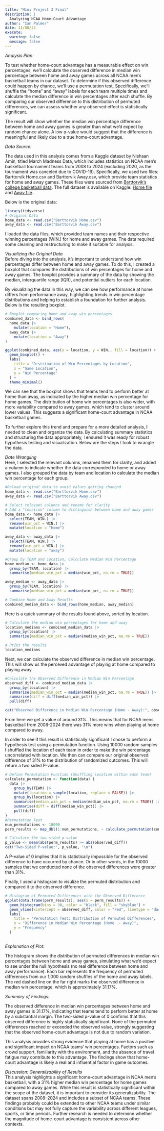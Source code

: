 ```yaml
---
title: "Mini Project 3 Final"
description: |
  Analyzing NCAA Home-Court Advantage
author: "Ian Palmer"
date: 11/08/24
execute: 
  warning: false
  message: false
---
```

*Analysis Plan:*<br>

To test whether home-court advantage has a measurable effect on win percentages, we’ll calculate the observed difference in median win percentage between home and away games across all NCAA men's basketball teams in our dataset. To determine if this observed difference could happen by chance, we’ll use a permutation test. Specifically, we’ll shuffle the "home" and "away" labels for each team multiple times and calculate the median difference in win percentages after each shuffle. By comparing our observed difference to this distribution of permuted differences, we can assess whether any observed effect is statistically significant.

The result will show whether the median win percentage difference between home and away games is greater than what we’d expect by random chance alone. A low p-value would suggest that the difference is meaningful and likely due to a true home-court advantage.

*Data Source:*<br>

The data used in this analysis comes from a Kaggle dataset by Nishaan Amin, titled March Madness Data, which includes statistics on NCAA men's basketball tournament teams from 2008 to 2024 (excluding 2020, as the tournament was canceled due to COVID-19). Specifically, we used two files: Barttorvik Home.csv and Barttorvik Away.csv, which provide team statistics for home and away games. These files were sourced from [Barttorvik’s college basketball data](https://www.barttorvik.com/#). The full dataset is available on Kaggle: [Home file](https://www.kaggle.com/datasets/nishaanamin/march-madness-data/data?select=Barttorvik+Home.csv) and [Away file](https://www.kaggle.com/datasets/nishaanamin/march-madness-data/data?select=Barttorvik+Away.csv).


Below is the original data:
```r
library(tidyverse)
# Original Data
home_data <- read.csv("Barttorvik Home.csv")
away_data <- read.csv("Barttorvik Away.csv")

```
I loaded the data files, which provided team names and their respective winning percentages (WIN.) for home and away games. The data required some cleaning and restructuring to make it suitable for analysis.

*Visualizing the Original Data*<br>
Before diving into the analysis, it’s important to understand how win percentages differ between home and away games. To do this, I created a boxplot that compares the distributions of win percentages for home and away games. The boxplot provides a summary of the data by showing the median, interquartile range (IQR), and potential outliers for each location.

By visualizing the data in this way, we can see how performance at home differs from performance away, highlighting trends in win percentage distributions and helping to establish a foundation for further analysis. Below is the resulting boxplot.

```r
# Boxplot comparing home and away win percentages
combined_data <- bind_rows(
  home_data |> 
    mutate(location = "Home"),
  away_data |> 
    mutate(location = "Away")
)

ggplot(combined_data, aes(x = location, y = WIN., fill = location)) +
  geom_boxplot() +
  labs(
    title = "Distribution of Win Percentages by Location",
    x = "Game Location",
    y = "Win Percentage"
  ) +
  theme_minimal()


```
We can see that the boxplot shows that teams tend to perform better at home than away, as indicated by the higher median win percentage for home games. The distribution of home win percentages is also wider, with more variability compared to away games, which tend to cluster around lower values. This suggests a significant home-court advantage in NCAA basketball games.<br>

To further explore this trend and prepare for a more detailed analysis, I needed to clean and organize the data. By calculating summary statistics and structuring the data appropriately, I ensured it was ready for robust hypothesis testing and visualization. Below are the steps I took to wrangle the data.


*Date Wrangling*<br>
Here, I selected the relevant columns, renamed them for clarity, and added a column to indicate whether the data corresponded to home or away games. I also grouped the data by team and location to calculate the median win percentage for each group.
```r
#Reload original data to avoid values getting changed
home_data <- read.csv("Barttorvik Home.csv")
away_data <- read.csv("Barttorvik Away.csv")

# Select relevant columns and rename for clarity
# Add a "location" column to distinguish between home and away games
home_data <- home_data |>
  select(TEAM, WIN.) |>
  rename(win_pct = WIN.) |>
  mutate(location = "home")

away_data <- away_data |>
  select(TEAM, WIN.) |>
  rename(win_pct = WIN.) |>
  mutate(location = "away")

#Group by TEAM and Location, Calculate Median Win Percentage
home_median <- home_data |>
  group_by(TEAM, location) |>
  summarise(median_win_pct = median(win_pct, na.rm = TRUE))

away_median <- away_data |>
  group_by(TEAM, location) |>
  summarise(median_win_pct = median(win_pct, na.rm = TRUE))

# Combine Home and Away Results
combined_median_data <- bind_rows(home_median, away_median)

```

Here is a quick summary of the results found above, sorted by location.
```r
# Calculate the median win percentages for home and away
location_medians <- combined_median_data |>
  group_by(location) |>
  summarise(median_win_pct = median(median_win_pct, na.rm = TRUE))

# Print the results
location_medians

```


Next, we can calculate the observed difference in median win percentage. This will show us the perceved advantage of playing at home compared to playing away.
```r
#Calculate the Observed Difference in Median Win Percentage
observed_diff <- combined_median_data |>
  group_by(location) |>
  summarise(median_win_pct = median(median_win_pct, na.rm = TRUE)) |>
  summarise(diff = diff(median_win_pct)) |>
  pull(diff)

cat("Observed Difference in Median Win Percentage (Home - Away):", observed_diff, "\n")
```
From here we get a value of around 31%. This means that for NCAA mens basketball from 2008-2024 there was 31% more wins when playing at home compared to away.


In order to see if this result is statistically significant I chose to perform a hypothesis test using a permutation function. Using 10000 random samples I shuffled the location of each team in order to make the win percentage uncorrelated with location. We then can compare our original observed difference of 31% to the distribution of randomized outcomes. This will return a two sided P-value.
```r
# Define Permutation Function (Shuffling location within each team)
calculate_permutation <- function(data) {
  data |>
    group_by(TEAM) |>
    mutate(location = sample(location, replace = FALSE)) |>
    group_by(location) |>
    summarise(median_win_pct = median(median_win_pct, na.rm = TRUE)) |>
    summarise(diff = diff(median_win_pct)) |>
    pull(diff)
}
#Permutation Test
num_permutations <- 10000
perm_results <- map_dbl(1:num_permutations, ~ calculate_permutation(combined_median_data))

# Calculate the two-sided p-value
p_value <- mean(abs(perm_results) >= abs(observed_diff))
cat("Two-Sided P-value:", p_value, "\n")
```
A P-value of 0 implies that it is statistically impossible for the observed difference to have occurred by chance. Or in other words, in the 10000 samples that we conducted none of the observed differences were greater than 31%.


Finally, I used a histogram to visulize the permuted distribution and compared it to the observed difference.
```r
# Histogram of Permuted Differences with the Observed Difference
ggplot(data.frame(perm_results), aes(x = perm_results)) +
  geom_histogram(bins = 30, color = "black", fill = "skyblue") +
  geom_vline(xintercept = observed_diff, color = "red", linetype = "dashed", linewidth = 1.2) +
  labs(
    title = "Permutation Test: Distribution of Permuted Differences",
    x = "Difference in Median Win Percentage (Home  - Away)",
    y = "Frequency"
  )
            
```

*Explanation of Plot:*<br>

The histogram shows the distribution of permuted differences in median win percentages between home and away games, simulating what we’d expect to see under the null hypothesis (no real difference between home and away performance). Each bar represents the frequency of permuted differences from our 1,000 random shuffles of the home and away labels. The red dashed line on the far right marks the observed difference in median win percentage, which is approximately 31.17%.


*Summary of Findings:*<br>

The observed difference in median win percentages between home and away games is 31.17%, indicating that teams tend to perform better at home by a substantial margin. The two-sided p-value of 0 confirms that this observed difference is highly statistically significant. None of the permuted differences reached or exceeded the observed value, strongly suggesting that the observed home-court advantage is not due to random variation.

This analysis provides strong evidence that playing at home has a positive and significant impact on NCAA teams' win percentages. Factors such as crowd support, familiarity with the environment, and the absence of travel fatigue may contribute to this advantage. The findings show that home-court advantage is likely a real and influential factor in game outcomes.

*Discussion: Generalizability of Results*<br>
This analysis highlights a significant home-court advantage in NCAA men's basketball, with a 31% higher median win percentage for home games compared to away games. While this result is statistically significant within the scope of the dataset, it is important to consider its generalizability. The dataset spans 2008–2024 and includes a subset of NCAA teams. These findings probably could be extended to other NCAA teams under similar conditions but may not fully capture the variability across different leagues, sports, or time periods. Further research is needed to determine whether the magnitude of home-court advantage is consistent across other contexts.